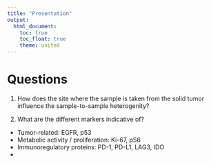 ```yaml
---
title: "Presentation"
output:
  html_document:
    toc: true
    toc_float: true
    theme: united
---
```


# Questions

1. How does the site where the sample is taken from the solid tumor influence
the sample-to-sample heterogenity?

2. What are the different markers indicative of?
- Tumor-related: EGFR, p53
- Metabolic activity / proliferation: Ki-67, pS6
- Immunoregulatory proteins: PD-1, PD-L1, LAG3, IDO
-